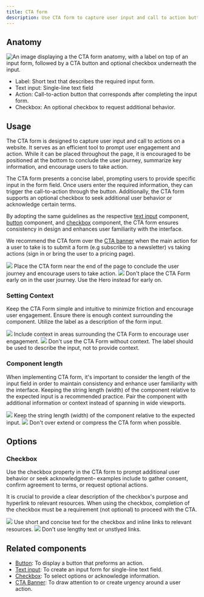 ```yaml
---
title: CTA form
description: Use CTA form to capture user input and call to action button.
---
```



## Anatomy

![An image displaying a the CTA form anatomy, with a label on top of an input form, followed by a CTA button and optional checkbox underneath the input.](https://github.com/primer/brand/assets/6951037/d018c27f-847d-4011-b920-d15acb1e5efc)

- Label: Short text that describes the required input form.
- Text input: Single-line text field
- Action: Call-to-action button that corresponds after completing the input form.
- Checkbox: An optional checkbox to request additional behavior.

## Usage

The CTA form is designed to capture user input and call to actions on a website. It serves as an efficient tool to prompt user engagement and action. While it can be placed throughout the page, it is encouraged to be positioned at the bottom to conclude the user journey, summarize key information, and encourage users to take action.

The CTA form presents a concise label, prompting users to provide specific input in the form field. Once users enter the required information, they can trigger the call-to-action through the button. Additionally, the CTA form supports an optional checkbox to seek additional user behavior or acknowledge certain terms.

By adopting the same guidelines as the respective [text input](/components/TextInput) component, [button](/components/Button) component, and [checkbox](/components/Checkbox) component, the CTA form ensures consistency in design and enhances user familiarity with the interface.

We recommend the CTA form over the [CTA banner](/components/CTABanner) when the main action for a user to take is to submit a form (e.g subscribe to a newsletter) vs taking actions (sign in or bring the user to a pricing page).

<DoDontContainer stacked>
  <Do>
    <img src="https://github.com/primer/brand/assets/6951037/220b211e-f61f-4afb-83de-6a58980cdd6f" />
    <Caption>
      Place the CTA form near the end of the page to conclude the user journey
      and encourage users to take action.
    </Caption>
  </Do>
  <Dont>
    <img src="https://github.com/primer/brand/assets/6951037/3f202055-75ae-44be-82ca-f5388d0d3a1c" />
    <Caption>
      Don't place the CTA Form early on in the user journey. Use the Hero
      instead for early on.
    </Caption>
  </Dont>
</DoDontContainer>

### Setting Context

Keep the CTA Form simple and intuitive to minimize friction and encourage user engagement. Ensure there is enough context surrounding the component. Utilize the label as a description of the form input.

<DoDontContainer stacked>
  <Do>
    <img src="https://github.com/primer/brand/assets/6951037/04aeb96e-2c24-413e-94be-3608a0e41ec7" />
    <Caption>
      Include context in areas surrounding the CTA Form to encourage user
      engagement.
    </Caption>
  </Do>
  <Dont>
    <img src="https://github.com/primer/brand/assets/6951037/f0daf653-30ef-42d1-afac-354959c112c7" />
    <Caption>
      Don't use the CTA Form without context. The label should be used to
      describe the input, not to provide context.
    </Caption>
  </Dont>
</DoDontContainer>

### Component length

When implementing CTA form, it's important to consider the length of the input field in order to maintain consistency and enhance user familiarity with the interface. Keeping the string length (width) of the component relative to the expected input is a recommended practice. Pair the component with additional information or context instead of spanning in wide viewports.

<DoDontContainer stacked>
  <Do>
    <img src="https://github.com/primer/brand/assets/6951037/ba970b9c-cef8-4cf3-987f-15a11d6e27d2" />
    <Caption>
      Keep the string length (width) of the component relative to the expected
      input.
    </Caption>
  </Do>
  <Dont>
    <img src="https://github.com/primer/brand/assets/6951037/199c7caa-e605-4f53-9f41-e3d2460f7c55" />
    <Caption>Don't over extend or compress the CTA form when possible.</Caption>
  </Dont>
</DoDontContainer>

## Options

### Checkbox

Use the checkbox property in the CTA form to prompt additional user behavior or seek acknowledgment– examples include to gather consent, confirm agreement to terms, or request optional actions.

It is crucial to provide a clear description of the checkbox's purpose and hyperlink to relevant resources. When using the checkbox, completion of the checkbox must be a requirement (not optional) to proceed with the CTA.

<DoDontContainer>
  <Do>
    <img src="https://github.com/primer/brand/assets/6951037/0db61c2b-ad25-4dee-9c6f-eea294315d22" />
    <Caption>
      Use short and concise text for the checkbox and inline links to relevant
      resources.
    </Caption>
  </Do>
  <Dont>
    <img src="https://github.com/primer/brand/assets/6951037/59f8566f-8679-46b3-8b10-148c9fec104a" />
    <Caption>Don't use lengthy text or unstlyed links.</Caption>
  </Dont>
</DoDontContainer>

## Related components

- [Button](/components/Button): To display a button that preforms an action.
- [Text input](/components/TextInput): To create an input form for single-line text field.
- [Checkbox](/components/Checkbox): To select options or acknowledge information.
- [CTA Banner](/components/CTABanner): To draw attention to or create urgency around a user action.
